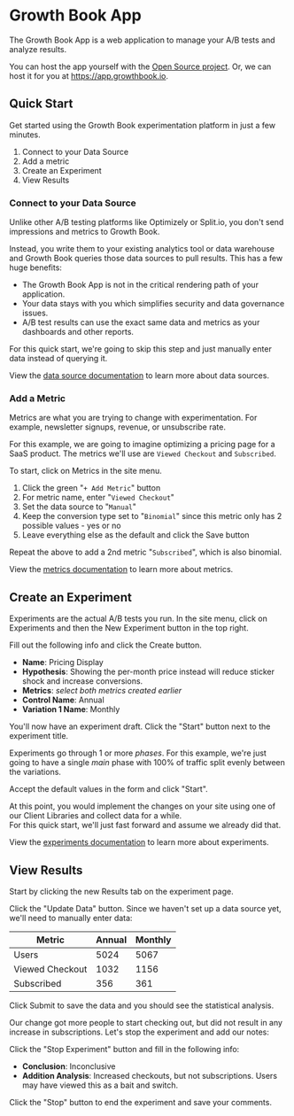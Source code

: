 # Growth Book App

The Growth Book App is a web application to manage your A/B tests and analyze results.

You can host the app yourself with the [Open Source project](https://github.com/growthbook/growthbook).  Or, we can host it for you at https://app.growthbook.io.

## Quick Start

Get started using the Growth Book experimentation platform 
in just a few minutes.

1.  Connect to your Data Source
2.  Add a metric
3.  Create an Experiment
4.  View Results

### Connect to your Data Source

Unlike other A/B testing platforms like Optimizely or Split.io, you don't send impressions and metrics to Growth Book.

Instead, you write them to your existing analytics tool or data warehouse and Growth Book queries those data sources to pull results. This has a few huge benefits:

*  The Growth Book App is not in the critical rendering path of your application.  
*  Your data stays with you which simplifies security and data governance issues.  
*  A/B test results can use the exact same data and metrics as your dashboards and other reports.

For this quick start, we're going to skip this step and just manually enter data instead of querying it.

View the [data source documentation](/app/datasources) to learn more about data sources.

### Add a Metric

Metrics are what you are trying to change with experimentation.
For example, newsletter signups, revenue, or unsubscribe rate.

For this example, we are going to imagine optimizing a pricing page for 
a SaaS product.  The metrics we'll use are `Viewed Checkout` and `Subscribed`.

To start, click on Metrics in the site menu.

1.  Click the green "`+ Add Metric`" button
2.  For metric name, enter "`Viewed Checkout`"
3.  Set the data source to "`Manual`"
4.  Keep the conversion type set to "`Binomial`" since this metric only has 2 possible values - yes or no
5.  Leave everything else as the default and click the Save button

Repeat the above to add a 2nd metric "`Subscribed`", which is also binomial.

View the [metrics documentation](/app/metrics) to learn more about metrics.


## Create an Experiment

Experiments are the actual A/B tests you run.  In the site menu, click on Experiments and then the New Experiment button in the top right.

Fill out the following info and click the Create button.

-  **Name**: Pricing Display
-  **Hypothesis**: Showing the per-month price instead will reduce sticker shock and increase conversions.
-  **Metrics**: *select both metrics created earlier*
-  **Control Name**: Annual
-  **Variation 1 Name**: Monthly

You'll now have an experiment draft.  Click the "Start" button next to the experiment title.

Experiments go through 1 or more *phases*.  For this example, we're just going to have a single *main* phase with 
100% of traffic split evenly between the variations.

Accept the default values in the form and click "Start".

At this point, you would implement the changes on your site using one of our Client Libraries and collect data for a while.  
For this quick start, we'll just fast forward and assume we already did that.

View the [experiments documentation](/app/experiments) to learn more about experiments.

## View Results

Start by clicking the new Results tab on the experiment page.

Click the "Update Data" button. Since we haven't set up a data source yet, we'll need to manually enter data:

| Metric           | Annual | Monthly |
|------------------|--------|---------|
| Users            | 5024   | 5067    |
| Viewed Checkout  | 1032   | 1156    |
| Subscribed       | 356    | 361     |

Click Submit to save the data and you should see the statistical analysis.

Our change got more people to start checking out, but did 
not result in any increase in subscriptions.  Let's stop the experiment and add our notes:

Click the "Stop Experiment" button and fill in the following info:

-  **Conclusion**: Inconclusive
-  **Addition Analysis**: Increased checkouts, but not subscriptions. Users may have viewed this as a bait and switch.

Click the "Stop" button to end the experiment and save your comments.